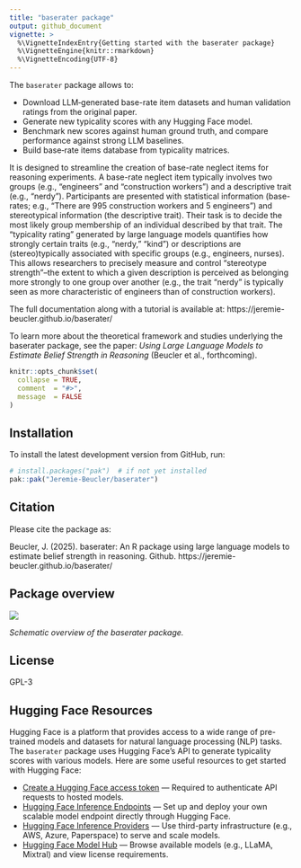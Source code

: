 ```yaml
---
title: "baserater package"
output: github_document
vignette: >
  %\VignetteIndexEntry{Getting started with the baserater package}
  %\VignetteEngine{knitr::rmarkdown}
  %\VignetteEncoding{UTF-8}
---
```


The `baserater` package allows to:  

- Download LLM‑generated base-rate item datasets and human validation ratings from the original paper.  
- Generate new typicality scores with any Hugging Face model.  
- Benchmark new scores against human ground truth, and compare performance against strong LLM baselines.  
- Build base‑rate items database from typicality matrices.

It is designed to streamline the creation of base-rate neglect items for reasoning experiments. A base-rate neglect item typically involves two groups (e.g., "engineers" and "construction workers") and a descriptive trait (e.g., "nerdy"). Participants are presented with statistical information (base-rates; e.g., "There are 995 construction workers and 5 engineers") and stereotypical information (the descriptive trait). Their task is to decide the most likely group membership of an individual described by that trait. The "typicality rating" generated by large language models quantifies how strongly certain traits (e.g., "nerdy," "kind") or descriptions are (stereo)typically associated with specific groups (e.g., engineers, nurses). This allows researchers to precisely measure and control "stereotype strength"–the extent to which a given description is perceived as belonging more strongly to one group over another (e.g., the trait "nerdy" is typically seen as more characteristic of engineers than of construction workers).

The full documentation along with a tutorial is available at: https://jeremie-beucler.github.io/baserater/

To learn more about the theoretical framework and studies underlying the baserater package, see the paper: *Using Large Language Models to Estimate Belief Strength in Reasoning* (Beucler et al., forthcoming).

```r
knitr::opts_chunk$set(
  collapse = TRUE,
  comment  = "#>",
  message  = FALSE
)
```

## Installation

To install the latest development version from GitHub, run:

```r
# install.packages("pak")  # if not yet installed
pak::pak("Jeremie-Beucler/baserater")
```

## Citation

Please cite the package as:

Beucler, J. (2025). baserater: An R package using large language models to estimate belief strength in reasoning. Github. https://jeremie-beucler.github.io/baserater/


## Package overview


![](./man/figures/baserater_illustration.png)

*Schematic overview of the baserater package.*

## License

GPL-3

## Hugging Face Resources

Hugging Face is a platform that provides access to a wide range of pre-trained models and datasets for natural language processing (NLP) tasks. The `baserater` package uses Hugging Face's API to generate typicality scores with various models. Here are some useful resources to get started with Hugging Face:

- [Create a Hugging Face access token](https://huggingface.co/settings/tokens) — Required to authenticate API requests to hosted models.  
- [Hugging Face Inference Endpoints](https://huggingface.co/docs/inference-endpoints) — Set up and deploy your own scalable model endpoint directly through Hugging Face.  
- [Hugging Face Inference Providers](https://huggingface.co/docs/inference-providers) — Use third-party infrastructure (e.g., AWS, Azure, Paperspace) to serve and scale models.  
- [Hugging Face Model Hub](https://huggingface.co/models) — Browse available models (e.g., LLaMA, Mixtral) and view license requirements.  

